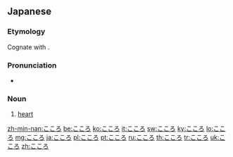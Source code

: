 ==Japanese==

===Etymology===
Cognate with {{etyl|ryu|-}} {{m|ryu|くくる|tr=kukuru}}.

===Pronunciation===
* {{audio|Ja-kokoro.ogg|Audio|lang=ja}}

===Noun===
{{ja-noun}}
# {{ja-def|心}} [[heart]]

[[zh-min-nan:こころ]]
[[be:こころ]]
[[ko:こころ]]
[[it:こころ]]
[[sw:こころ]]
[[ky:こころ]]
[[lo:こころ]]
[[mg:こころ]]
[[ja:こころ]]
[[pl:こころ]]
[[pt:こころ]]
[[ru:こころ]]
[[th:こころ]]
[[tr:こころ]]
[[uk:こころ]]
[[zh:こころ]]